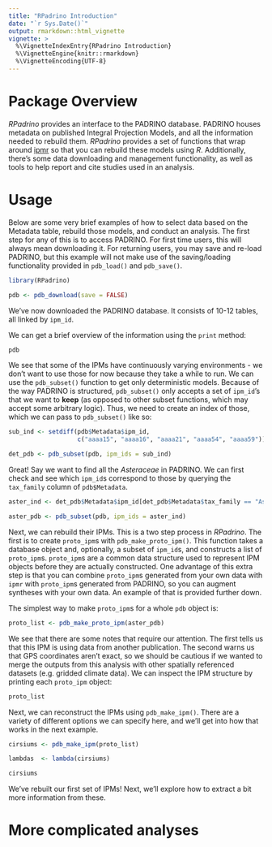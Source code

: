 ```yaml
---
title: "RPadrino Introduction"
date: "`r Sys.Date()`"
output: rmarkdown::html_vignette
vignette: >
  %\VignetteIndexEntry{RPadrino Introduction}
  %\VignetteEngine{knitr::rmarkdown}
  %\VignetteEncoding{UTF-8}
---
```


# Package Overview

_RPadrino_ provides an interface to the PADRINO database. PADRINO houses metadata on published Integral Projection Models, and all the information needed to rebuild them. _RPadrino_ provides a set of functions that wrap around [ipmr](https://levisc8.github.io/ipmr/) so that you can rebuild these models using _R_. Additionally, there's some data downloading and management functionality, as well as tools to help report and cite studies used in an analysis.

# Usage

Below are some very brief examples of how to select data based on the Metadata table, rebuild those models, and conduct an analysis. The first step for any of this is to access PADRINO. For first time users, this will always mean downloading it. For returning users, you may save and re-load PADRINO, but this example will not make use of the saving/loading functionality provided in `pdb_load()` and `pdb_save()`. 

```r

library(RPadrino)

pdb <- pdb_download(save = FALSE)


```

We've now downloaded the PADRINO database. It consists of 10-12 tables, all linked by `ipm_id`. 

We can get a brief overview of the information using the `print` method:

```r

pdb

```


We see that some of the IPMs have continuously varying environments - we don't want to use those for now because they take a while to run. We can use the `pdb_subset()` function to get only deterministic models. Because of the way PADRINO is structured, `pdb_subset()` only accepts a set of `ipm_id`'s that we want to **keep** (as opposed to other subset functions, which may accept some arbitrary logic). Thus, we need to create an index of those, which we can pass to `pdb_subset()` like so: 

```r
sub_ind <- setdiff(pdb$Metadata$ipm_id, 
                   c("aaaa15", "aaaa16", "aaaa21", "aaaa54", "aaaa59"))

det_pdb <- pdb_subset(pdb, ipm_ids = sub_ind)

```

Great! Say we want to find all the _Asteraceae_ in PADRINO. We can first check and see which `ipm_id`s correspond to those by querying the `tax_family` column of `pdb$Metadata`.

```r

aster_ind <- det_pdb$Metadata$ipm_id[det_pdb$Metadata$tax_family == "Asteraceae"]

aster_pdb <- pdb_subset(pdb, ipm_ids = aster_ind)

```

Next, we can rebuild their IPMs. This is a two step process in _RPadrino_. The first is to create `proto_ipm`s with `pdb_make_proto_ipm()`. This function takes a database object and, optionally, a subset of `ipm_id`s, and constructs a list of `proto_ipm`s. `proto_ipm`s are a common data structure used to represent IPM objects before they are actually constructed. One advantage of this extra step is that you can combine `proto_ipm`s generated from your own data with `ipmr` with `proto_ipm`s generated from PADRINO, so you can augment syntheses with your own data. An example of that is provided further down. 

The simplest way to make `proto_ipm`s for a whole `pdb` object is:

```r

proto_list <- pdb_make_proto_ipm(aster_pdb)

```

We see that there are some notes that require our attention. The first tells us that this IPM is using data from another publication. The second warns us that GPS coordinates aren't exact, so we should be cautious if we wanted to merge the outputs from this analysis with other spatially referenced datasets (e.g. gridded climate data). We can inspect the IPM structure by printing each `proto_ipm` object:

```r

proto_list 

```

Next, we can reconstruct the IPMs using `pdb_make_ipm()`. There are a variety of different options we can specify here, and we'll get into how that works in the next example. 

```r

cirsiums <- pdb_make_ipm(proto_list)

lambdas  <- lambda(cirsiums)

cirsiums
```

We've rebuilt our first set of IPMs! Next, we'll explore how to extract a bit more information from these.

# More complicated analyses
